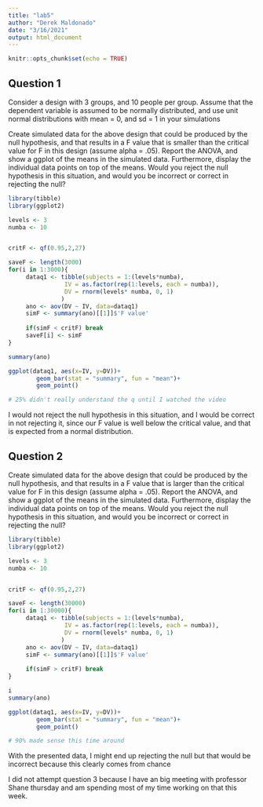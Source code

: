 ```yaml
---
title: "lab5"
author: "Derek Maldonado"
date: "3/16/2021"
output: html_document
---
```


```r
knitr::opts_chunk$set(echo = TRUE)
```

## Question 1
Consider a design with 3 groups, and 10 people per group. Assume that the dependent variable is assumed to be normally distributed, and use unit normal distributions with mean = 0, and sd = 1 in your simulations

Create simulated data for the above design that could be produced by the null hypothesis, and that results in a F value that is smaller than the critical value for F in this design (assume alpha = .05). Report the ANOVA, and show a ggplot of the means in the simulated data. Furthermore, display the individual data points on top of the means. Would you reject the null hypothesis in this situation, and would you be incorrect or correct in rejecting the null?


```r
library(tibble)
library(ggplot2)

levels <- 3
numba <- 10


critF <- qf(0.95,2,27)

saveF <- length(3000)
for(i in 1:3000){
     dataq1 <- tibble(subjects = 1:(levels*numba),
                IV = as.factor(rep(1:levels, each = numba)),
                DV = rnorm(levels* numba, 0, 1)
               )
     ano <- aov(DV ~ IV, data=dataq1)
     simF <- summary(ano)[[1]]$'F value'
     
     if(simF < critF) break
     saveF[i] <- simF
}

summary(ano)

ggplot(dataq1, aes(x=IV, y=DV))+
        geom_bar(stat = "summary", fun = "mean")+
        geom_point()

# 25% didn't really understand the q until I watched the video
```
I would not reject the null hypothesis in this situation, and I would be correct in not rejecting it, since our F value is well below the critical value, and that is expected from a normal distribution.

## Question 2

Create simulated data for the above design that could be produced by the null hypothesis, and that results in a F value that is larger than the critical value for F in this design (assume alpha = .05). Report the ANOVA, and show a ggplot of the means in the simulated data. Furthermore, display the individual data points on top of the means. Would you reject the null hypothesis in this situation, and would you be incorrect or correct in rejecting the null?


```r
library(tibble)
library(ggplot2)

levels <- 3
numba <- 10


critF <- qf(0.95,2,27)

saveF <- length(30000)
for(i in 1:30000){
     dataq1 <- tibble(subjects = 1:(levels*numba),
                IV = as.factor(rep(1:levels, each = numba)),
                DV = rnorm(levels* numba, 0, 1)
               )
     ano <- aov(DV ~ IV, data=dataq1)
     simF <- summary(ano)[[1]]$'F value'
     
     if(simF > critF) break
}

i
summary(ano)

ggplot(dataq1, aes(x=IV, y=DV))+
        geom_bar(stat = "summary", fun = "mean")+
        geom_point()

# 90% made sense this time around
```
With the presented data, I might end up rejecting the null but that would be incorrect because this clearly comes from chance


I did not attempt question 3 because I have an big meeting with professor Shane thursday and am spending most of my time working on that this week.
